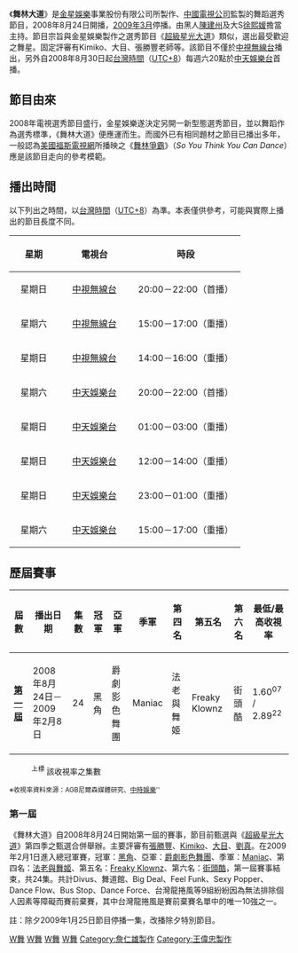 {{Unreferenced|time=2021-02-26T11:01:19+00:00}}
{{Infobox television
| show_name          = 舞林大道
| original_name      = {{lang|en|Let's Dance}}
| image              = 舞林大道.jpg
| caption            = 
| format             = [[綜藝節目|綜藝節目]]
| camera             = 
| picture_format     = 
| runtime            = 每集120分鐘<br/>（含[[廣告|廣告]]時間）
| creator            = 
| director           = 
| developer          = 
| producer           = [[王偉忠|王偉忠]]<hr> [[詹仁雄|詹仁雄]]
| 製作公司           = 金星娛樂事業股份有限公司
| executive_producer = 呂沐橙<hr>{{flagicon|TWN}} 劉冠德
| presenter          = [[陳建州|陳建州]]（黑人）<hr>[[徐熙媛|徐熙媛]]（大S）
| starring           = [[張勝豐|張勝豐]]<hr>[[Kimiko|Kimiko]]<hr>[[陳守駿|大目]]
| voices             = 
| narrated           = 
| country            = {{TWN}}
| network            = {{flagicon|TWN}} [[中視|中視無線台]]（星期日20:00首播）<hr>{{flagicon|TWN}} [[中天娛樂台|中天娛樂台]]（[[星期六|星期六]]20:00首播）<hr>{{flagicon|SGP}} [[新傳媒U頻道|新傳媒U頻道]](星期一20:00~21:00首播)
| first_aired        = 2008年8月24日
| last_aired         = 2009年3月15日
| num_episodes       = 
| website            = 
| imdb_id            =
| tv_com_id          = 
}}

《'''舞林大道'''》是[[金星娛樂|金星娛樂]]事業股份有限公司所製作、[[中國電視公司|中國電視公司]]監製的舞蹈選秀節目，2008年8月24日開播，[[2009年3月|2009年3月]]停播。由黑人[[陳建州|陳建州]]及大S[[徐熙媛|徐熙媛]]擔當主持。節目宗旨與金星娛樂製作之選秀節目《[[超級星光大道|超級星光大道]]》類似，選出最受歡迎之舞星。固定評審有Kimiko、大目、張勝豐老師等。該節目不僅於[[中視無線台|中視無線台]]播出，另外自2008年8月30日起[[台灣時間|台灣時間]]（[[UTC+8|UTC+8]]）每週六20點於[[中天娛樂台|中天娛樂台]]首播。

== 節目由來 ==
2008年電視選秀節目盛行，金星娛樂遂決定另開一新型態選秀節目，並以舞蹈作為選秀標準，《舞林大道》便應運而生。而國外已有相同題材之節目已播出多年，一般認為[[美國|美國]][[福斯電視網|福斯電視網]]所播映之《[[舞林爭霸|舞林爭霸]]》（''So You Think You Can Dance''）應是該節目走向的參考模範。

== 播出時間 ==
以下列出之時間，以[[台灣時間|台灣時間]]（[[UTC+8|UTC+8]]）為準。本表僅供參考，可能與實際上播出的節目長度不同。

{| class="wikitable" 
 |- bgcolor="#efefef" 
!width="20%" |星期
!width="30%" |電視台
!width="45%" |時段
|-
|align="center"|星期日
|align="center"|[[中視無線台|中視無線台]]
|align="center"|20:00－22:00（首播）
|-
|align="center"|星期六
|align="center"|[[中視無線台|中視無線台]]
|align="center"|15:00－17:00（重播）
|-
|align="center"|星期日
|align="center"|[[中視無線台|中視無線台]]
|align="center"|14:00－16:00（重播）
|-
|align="center"|星期六
|align="center"|[[中天娛樂台|中天娛樂台]]
|align="center"|20:00－22:00（首播）
|-
|align="center"|星期日
|align="center"|[[中天娛樂台|中天娛樂台]]
|align="center"|01:00－03:00（重播）
|-
|align="center"|星期日
|align="center"|[[中天娛樂台|中天娛樂台]]
|align="center"|12:00－14:00（重播）
|-
|align="center"|星期日
|align="center"|[[中天娛樂台|中天娛樂台]]
|align="center"|23:00－01:00（重播）
|-
|align="center"|星期六
|align="center"|[[中天娛樂台|中天娛樂台]]
|align="center"|15:00－17:00（重播）
|}

== 歷屆賽事 ==
{| class="wikitable"
!屆數
!播出日期
!集數
!冠軍
!亞軍
!季軍
!第四名
!第五名
!第六名
!最低/最高收視率
|-
!'''[[舞林大道_(第一屆)|第一屆]]'''
|2008年8月24日－2009年2月8日
|24
|黑角
|爵劇影色舞團
|Maniac
|法老與舞姬
|Freaky Klownz
|街頭酷
|1.60<sup>07</sup> / 2.89<sup>22</sup>
|}

:<sup>上標</sup> 該收視率之集數
<small>※收視率資料來源：AGB尼爾森媒體研究、[https://web.archive.org/web/20090410033434/http://showbiz.chinatimes.com/Chinatimes/ExteriorContent/Showbiz/Showbiz-Page/0%2C4434%2Clist%20chartTv%2C00.html 中時娛樂]''</small>

===第一屆===
{{See|舞林大道 (第一屆)}}
《舞林大道》自2008年8月24日開始第一屆的賽事，節目前甄選與《[[超級星光大道|超級星光大道]]》第四季之甄選合併舉辦。主要評審有[[張勝豐|張勝豐]]、[[林睿君|Kimiko]]、[[陳守駿|大目]]、[[劉真_(藝人)|劉真]]。在2009年2月1日進入總冠軍賽，冠軍：[[黑角樂團|黑角]]、亞軍：[[爵劇影色舞團|爵劇影色舞團]]、季軍：[[Maniac|Maniac]]、第四名：[[法老與舞姬|法老與舞姬]]、第五名：[[Freaky_Klownz|Freaky Klownz]]、第六名：[[街頭酷|街頭酷]]，第一屆賽事結束，共24集。共計Divus、舞道館、Big Deal、Feel Funk、Sexy Popper、Dance Flow、Bus Stop、Dance Force、台灣龍捲風等9組紛紛因為無法排除個人因素等障礙而賽前棄賽，其中台灣龍捲風是賽前棄賽名單中的唯一10強之一。

註：除夕2009年1月25日節目停播一集，改播除夕特別節目。


{{電視節目的變遷|
電視台={{flagicon|ROC}}[[中國電視公司|中視]]|
播放檔次=星期日 20:00 - 22:00|
節目名稱=舞林大道<br />（2008.08.24 - 2009.03.15）|
上一節目=[[超級星光大道|超級星光大道]]<br />（重播）<br />（2008.8.10 - 2008.8.17）|
下一節目=[[週日大精彩|週日大精彩]]<br />（2009.03.22 - ）|
2電視台={{flagicon|ROC}}[[中天電視|中天娛樂台]]|
2播放檔次=星期六 20:00 - 22:00|
2節目名稱=舞林大道<br />（2008.08.30 - 2009.03.21）|
2上一節目= - |
2下一節目=[[週日大精彩|週日大精彩]]<br />（2009.03.28 - 改為週六00：00播出）}}

[[Category:已停播的台灣綜藝節目|W舞]]
[[Category:中視電視節目|W舞]]
[[Category:中天電視節目|W舞]]
[[Category:演藝選拔節目|W舞]]
[[Category:詹仁雄製作|Category:詹仁雄製作]]
[[Category:王偉忠製作|Category:王偉忠製作]]